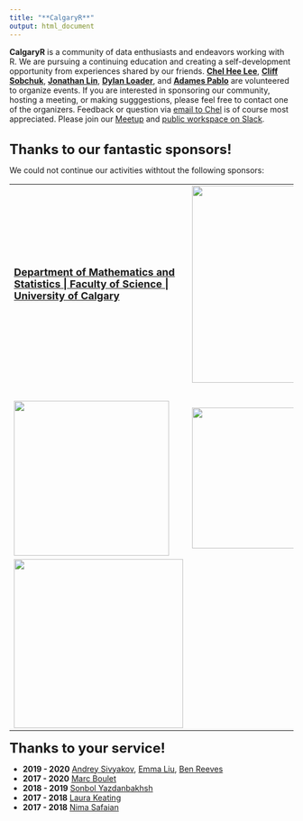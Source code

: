 ```yaml
---
title: "**CalgaryR**"
output: html_document
---
```



**CalgaryR** is a community of data enthusiasts and endeavors working with R.  We are pursuing a continuing education and creating a self-development opportunity from experiences shared by our friends.  **[Chel Hee Lee](https://www.linkedin.com/in/gnustats/){target="_blank"}**, **[Cliff Sobchuk](https://www.linkedin.com/in/cliff-sobchuk/){target="_blank"}**, **[Jonathan Lin](https://github.com/jonlinca){target="_blank"}**, **[Dylan Loader](https://www.linkedin.com/in/dylan-loader/){target="_blank"}**, and **[Adames Pablo](https://www.linkedin.com/in/adames-pablo-87149711/){target="_blank"}**  are volunteered to organize events.   If you are interested in sponsoring our community, hosting a meeting, or making sugggestions, please feel free to contact one of the organizers.   Feedback or question via [email to Chel](mailto:imstatsbee@gmail.com) is of course most appreciated.  Please join our [Meetup](https://www.meetup.com/Calgary-R-User-Group/){target="_blank"} and  [public workspace on Slack](https://yyc-r.slack.com/){target="_blank"}.

<br>
**<font size=5>Thanks to our fantastic sponsors!</font>**  

We could not continue our activities withtout the following sponsors:

<!-- 
[![](./img/dccm.png){width=300px}](https://cumming.ucalgary.ca/labs/calgary-critical-care-research-network/){target="_blank"} 
&nbsp;&nbsp;&nbsp;&nbsp;&nbsp;&nbsp;
-->

<table>
<tr>
<td width="350">
<font size="4">  <b>[Department of Mathematics and Statistics | Faculty of Science | University of Calgary](http://math.ucalgary.ca/){target="_blank"}</b>  </font> 
</td>
<td width="350">
[![](./img/ucchi.jpg){width=350px}](https://cumming.ucalgary.ca/centres/centre-health-informatics){target="_blank"}
</td>
<td width="350">
[![](./img/RConsortium_Horizontal_Pantone.png){width=290px}](https://www.r-consortium.org/){target="_blank"}
</td>
</tr>


<tr> <td> &nbsp; </td> <td> </td> <td> </td> </tr>

<tr>
<td>
[![](./img/webhorizfulllarge.png){width=275px}](https://www.pims.math.ca/){target="_blank"}
</td>
<td>
[![](./img/cenovus.png){width=250px}](https://www.cenovus.com/){target="_blank"}
<!-- [![](./img/medlior.png){width=275px}](https://www.medlior.com/?doing_wp_cron=1580355585.6735188961029052734375){target="_blank"} -->
</td>
<td>
<!-- [![](./img/viewpointgroup.png){width=350px}](https://www.viewpointresearch.ca/){target="_blank"} -->
<!-- [![](./img/cybera.png){width=300px}](https://www.cybera.ca/){target="_blank"} -->
</td>
</tr>

<tr>
<td>
[![](./img/ucbc.png){width=300px}](https://obrieniph.ucalgary.ca/research/centres-programs-research-groups-and-units/biostatistics-centre-ucbc){target="_blank"}
</td>
<td>
</td>
<td></td>
</tr>
</table>









**<font size=5>Thanks to your service!</font>**  

+ **2019 - 2020** [Andrey Sivyakov](https://www.linkedin.com/in/andrey-sivyakov-030394114/){target="_blank"}, [Emma Liu](https://www.linkedin.com/in/emma-yizhou-liu-7a8b3242/){target="_blank"}, [Ben Reeves](https://www.linkedin.com/in/benjamin-reeves-91566767/){target="_blank"}
+ **2017 - 2020** [Marc Boulet](https://www.linkedin.com/in/marc-boulet-5bb87023/){target="_blank"}
+ **2018 - 2019** [Sonbol Yazdanbakhsh](https://www.linkedin.com/in/sonbol-yazdanbakhsh-ph-d-99502735/){target="_blank"}
+ **2017 - 2018** [Laura Keating](https://www.linkedin.com/in/laurakeating/){target="_blank"} 
+ **2017 - 2018** [Nima Safaian](https://www.linkedin.com/in/nimasafaian/){target="_blank"}
